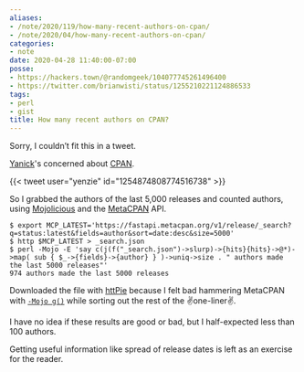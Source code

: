 ```yaml
---
aliases:
- /note/2020/119/how-many-recent-authors-on-cpan/
- /note/2020/04/how-many-recent-authors-on-cpan/
categories:
- note
date: 2020-04-28 11:40:00-07:00
posse:
- https://hackers.town/@randomgeek/104077745261496400
- https://twitter.com/brianwisti/status/1255210221124886533
tags:
- perl
- gist
title: How many recent authors on CPAN?
---
```


Sorry, I couldn’t fit this in a tweet.

[Yanick]: http://techblog.babyl.ca/
[CPAN]: https://cpan.org

[Yanick][]'s concerned about [CPAN][].

{{< tweet user="yenzie" id="1254874808774516738" >}}

[MetaCPAN]: https://metacpan.org
[Mojolicious]: https://mojolicious.org

So I grabbed the authors of the last 5,000 releases and counted authors, using
[Mojolicious][] and the [MetaCPAN][] API.

```console
$ export MCP_LATEST='https://fastapi.metacpan.org/v1/release/_search?q=status:latest&fields=author&sort=date:desc&size=5000'
$ http $MCP_LATEST > _search.json
$ perl -Mojo -E 'say c(j(f("_search.json")->slurp)->{hits}{hits}->@*)->map( sub { $_->{fields}->{author} } )->uniq->size . " authors made the last 5000 releases"'
974 authors made the last 5000 releases
```

[`-Mojo g()`]: https://mojolicious.org/perldoc/ojo#g
[httPie]: https://httpie.org/

Downloaded the file with [httPie][] because I felt bad hammering MetaCPAN with
[`-Mojo g()`][] while sorting out the rest of the :v:one-liner:v:.

I have no idea if these results are good or bad, but I half-expected less than
100 authors.

Getting useful information like spread of release dates is left as an exercise
for the reader.